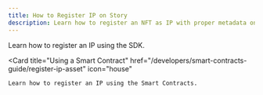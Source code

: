 ```yaml
---
title: How to Register IP on Story
description: Learn how to register an NFT as IP with proper metadata on Story.
---
```


<CardGroup cols={2}>
  <Card
    title="Using the SDK"
    href="/developers/typescript-sdk/register-ip-asset"
    icon="house"
  >
    Learn how to register an IP using the SDK.
  </Card>

  <Card
    title="Using a Smart Contract"
    href="/developers/smart-contracts-guide/register-ip-asset"
    icon="house"
  >
    Learn how to register an IP using the Smart Contracts.
  </Card>
</CardGroup>
